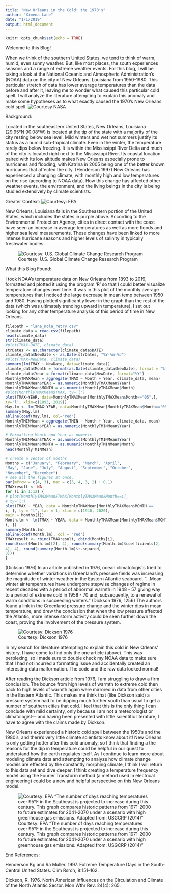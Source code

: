 ```yaml
---
title: "New Orleans in the Cold: the 1970's"
author: "Ximena Lane"
date: "1/1/2019"
output: html_document
---
```


```r
knitr::opts_chunk$set(echo = TRUE)
```

Welcome to this Blog!

When we think of the southern United States, we tend to think of warm, humid, even sunny weather. But, like most places, the south experiences seasons and a range of extreme weather events. For this blog, I will be taking a look at the National Oceanic and Atmospheric Administration’s (NOAA) data on the city of New Orleans, Louisiana from 1950-1980. This particular stretch of data has lower average temperatures than the data before and after it, leaving me to wonder what caused this particular cold spell. I will analyze the literature attempting to explain this anomaly and make some hypotheses as to what exactly caused the 1970’s New Orleans cold spell. 
![Courtesy NASA](nola.png)

Background:

Located in the southeastern United States, New Orleans, Louisiana (29.95°N 90.08°W) is located at the tip of the state with a majority of the city resting below sea level. Mild winters and wet hot summers justify its status as a humid sub-tropical climate. Even in the winter, the temperature rarely dips below freezing. It is within the Mississippi River Delta and much of the city is located right next to the Mississippi River. Its coastal location paired with its low altitude makes New Orleans especially prone to hurricanes and flooding, with Katrina in 2005 being one of the better known hurricanes that affected the city. (Henderson 1997) New Orleans has experienced a changing climate, with monthly high and low temperatures on the rise (according to NOAA data). How this change has affected other weather events, the environment, and the living beings in the city is being studied extensively by climate scientists. 


Greater Context:
![Courtesy: EPA](nola sw.png)


New Orleans, Louisiana falls in the Southeastern portion of the United States, which includes the states in purple above. According to the Environmental Protection Agency, cities in direct contact with the coast have seen an increase in average temperatures as well as more floods and higher sea level measurements. These changes have been linked to more intense hurricane seasons and higher levels of salinity in typically freshwater bodies.

![Courtesy: U.S. Global Climate Change Research Program](nola seasons.png)

What this Blog Found:

I took NOAA’s temperature data on New Orleans from 1893 to 2019, formatted and plotted it using the program ‘R’ so that I could better visualize temperature changes over time. It was in this plot of the monthly average temperatures that I noticed the large decrease in mean temp between 1950 and 1980. Having plotted significantly lower in the graph than the rest of the data (which was ultimately trending upward in temperature), I set out looking for any other temperature analysis of this period of time in New Orleans.


```r
filepath = "lane_nola_retry.csv"
climate_data = read.csv(filepath)
head(climate_data)
str(climate_data)
#plot(TMAX~DATE, climate_data)
strDates <- as.character(climate_data$DATE)
climate_data$NewDate <- as.Date(strDates, "%Y-%m-%d")
#plot(TMAX~NewDate, climate_data)
summary(lm(TMAX ~ NewDate, data=climate_data))
climate_data$Month = format(as.Date(climate_data$NewDate), format = "%m")
climate_data$Year = format(climate_data$NewDate, format="%Y")
MonthlyTMAXMean = aggregate(TMAX ~ Month + Year, climate_data, mean)
MonthlyTMAXMean$YEAR = as.numeric(MonthlyTMAXMean$Year)
MonthlyTMAXMean$MONTH = as.numeric(MonthlyTMAXMean$Month)
#plot(MonthlyTMAXMean$TMAX, ty='l')
plot(TMAX~YEAR, data=MonthlyTMAXMean[MonthlyTMAXMean$Month=="05",],
ty='l', xlim=c(1893, 2019))
May.lm <- lm(TMAX~YEAR, data=MonthlyTMAXMean[MonthlyTMAXMean$Month=="05",])
summary(May.lm)
abline(coef(May.lm), col="red")
MonthlyTMINMean = aggregate(TMIN ~ Month + Year, climate_data, mean)
MonthlyTMINMean$YEAR = as.numeric(MonthlyTMINMean$Year)
```

```r
# Formatting Month and Year as numeric
MonthlyTMINMean$YEAR = as.numeric(MonthlyTMINMean$Year)
MonthlyTMINMean$MONTH = as.numeric(MonthlyTMINMean$Month)
head(MonthlyTMINMean)

# create a vector of months
Months = c("January", "February", "March", "April",
"May", "June", "July", "August", "September", "October",
"November", "December")
# see all the figures at once.
par(mfrow = c(4, 3), mar = c(5, 4, 3, 2) + 0.1)
TMAXresult <- NA
for (i in 1:12) {
# plot(MonthlyTMAXMean£TMAX[MonthlyTMAXMean£Month==i],
# ty='l')
plot(TMAX ~ YEAR, data = MonthlyTMAXMean[MonthlyTMAXMean$MONTH ==
i, ], ty = "l", las = 1, xlim = c(1940, 2020),
main = Months[i])
Month.lm <- lm(TMAX ~ YEAR, data = MonthlyTMAXMean[MonthlyTMAXMean$MONTH ==
i, ])
summary(Month.lm)
abline(coef(Month.lm), col = "red")
TMAXresult <- rbind(TMAXresult, cbind(Months[i],
round(coef(Month.lm)[2], 4), round(summary(Month.lm)$coefficients[2,
4], 4), round(summary(Month.lm)$r.squared,
3)))
}
```



(Dickson 1976) In an article published in 1976, ocean climatologists tried to determine whether variations in Greenland’s pressure fields was increasing the magnitude of winter weather in the Eastern Atlantic seaboard. “…Mean winter air temperatures have undergone stepwise changes of regime in recent decades with a period of abnormal warmth in 1948 - 57 giving way to a period of extreme cold in 1958 - 70 and, subsequently, to a renewal of warm conditions in succeeding winters.” (Dickson 1976, 1256) The authors found a link in the Greenland pressure change and the winter dips in mean temperature, and drew the conclusion that when the low pressure affected the Atlantic, more intense storm activity could be seen further down the coast, proving the involvement of the pressure system. 

![Courtesy: Dickson 1976](new orleans temp map.png)


In my search for literature attempting to explain this cold in New Orleans’ history, I have come to find only the one article (above). This was perplexing, so I made sure to double check my NOAA data to make sure that I had not incurred a formatting issue and accidentally created an interesting data malformation. The code and the raw data looked normal! 

After reading the Dickson article from 1976, I am struggling to draw a firm conclusion. The bounce from high levels of warmth to extreme cold then back to high levels of warmth again were mirrored in data from other cities in the Eastern Atlantic. This makes me think that (like Dickson said) a pressure system had to be dipping much further south than usual to get a number of southern cities that cold. I feel that this is the only thing I can conclude with mild certainty, only because I am not a meteorologist or climatologist— and having been presented with little scientific literature, I have to agree with the claims made by Dickson. 

New Orleans experienced a historic cold spell between the 1950’s and the 1980’s, and there’s very little climate scientists know about it! New Orleans is only getting hotter after this cold anomaly, so I think that finding a the reasons for the dip in temperature could be helpful in our quest to understand how the earth regulates itself. As I continue to learn more about modeling climate data and attempting to analyze how climate change models are effected by the constantly morphing climate, I think I will return to this data set and dive deeper. I think creating a temperature frequency model using the Fourier Transform method (a method used in electrical engineering) could be a new and helpful perspective on this New Orleans model.

![Courtesy: EPA “The number of days reaching temperatures over 95°F in the Southeast is projected to increase during this century. This graph compares historic patterns from 1971-2000 to future estimates for 2041-2070 under a scenario with high greenhouse gas emissions. Adapted from: USGCRP (2014)”](historical climatenola.png)


End References: 

Henderson Kg and Ra Muller. 1997. Extreme Temperature Days in the South-Central United States. Clim Rsrch, 8:151–162.

Dickson, R. 1976. North American Influences on the Circulation and Climate of the North Atlantic Sector. Mon Wthr Rev. 24(4): 265.







